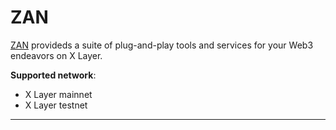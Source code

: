 # ZAN

[ZAN](https://zan.top "ZAN") provideds a suite of plug-and-play tools and services for your Web3 endeavors on X Layer.

**Supported network**: 
- X Layer mainnet
- X Layer testnet

--- 
